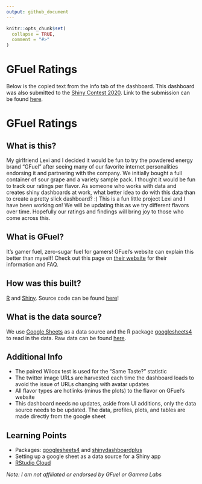 ```yaml
---
output: github_document
---
```


<!-- README.md is generated from README.Rmd. Please edit that file -->

```r
knitr::opts_chunk$set(
  collapse = TRUE,
  comment = "#>"
)
```

# GFuel Ratings

<!-- badges: start -->
<!-- badges: end -->

Below is the copied text from the info tab of the dashboard. This dashboard was also submitted to the [Shiny Contest 2020](https://blog.rstudio.com/2020/02/12/shiny-contest-2020-is-here/). Link to the submission can be found [here](https://community.rstudio.com/t/gfuel-ratings-2020-shiny-contest-submission/56521).

# GFuel Ratings

## What is this?

My girlfriend Lexi and I decided it would be fun to try the powdered energy brand "GFuel" after seeing many of our favorite internet personalities endorsing it and partnering with the company. We initially bought a full container of sour grape and a variety sample pack. I thought it would be fun to track our ratings per flavor. As someone who works with data and creates shiny dashboards at work, what better idea to do with this data than to create a pretty slick dashboard? :) This is a fun little project Lexi and I have been working on! We will be updating this as we try different flavors over time. Hopefully our ratings and findings will bring joy to those who come across this.

## What is GFuel?

It's gamer fuel, zero-sugar fuel for gamers! GFuel's website can explain this better than myself! Check out this page on [their website](https://gfuel.com/pages/energy-for-everyone) for their information and FAQ.

## How was this built?

[R](https://www.r-project.org/about.html) and [Shiny](https://shiny.rstudio.com/). Source code can be found [here](https://github.com/KoderKow/gfuel_dash)!

## What is the data source?

We use [Google Sheets](https://www.google.com/sheets/about/) as a data source and the R package [googlesheets4](https://github.com/tidyverse/googlesheets4) to read in the data. Raw data can be found [here](https://docs.google.com/spreadsheets/d/11JC2nnhlY6pg6zDEuzSMJ8uVDfezTswmXGeQxFPoJOk/edit?usp=sharing). 

## Additional Info

- The paired Wilcox test is used for the "Same Taste?" statistic
- The twitter image URLs are harvested each time the dashboard loads to avoid the issue of URLs changing with avatar updates
- All flavor types are hotlinks (minus the plots) to the flavor on GFuel's website
- This dashboard needs no updates, aside from UI additions, only the data source needs to be updated. The data, profiles, plots, and tables are made directly from the google sheet

## Learning Points

- Packages: [googlesheets4](https://github.com/tidyverse/googlesheets4) and [shinydashboardplus](https://github.com/RinteRface/shinydashboardPlus)
- Setting up a google sheet as a data source for a Shiny app
- [RStudio Cloud](https://rstudio.cloud/)

*Note: I am not affiliated or endorsed by GFuel or Gamma Labs*
